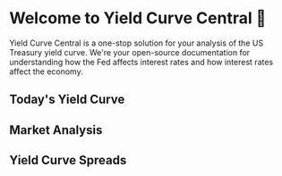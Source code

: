 # Welcome to Yield Curve Central 👋

Yield Curve Central is a one-stop solution for your analysis of the US Treasury yield curve. We're your open-source documentation for understanding how the Fed affects interest rates and how interest rates affect the economy.


## Today's Yield Curve

<LineChart />

<BigQueryDataTLDR endpoint="/api/tldr" />

## Market Analysis 

<BigQueryData endpoint="/api/intelligence" />

## Yield Curve Spreads 

<ThreeTenChart />

<TuTSpread />


